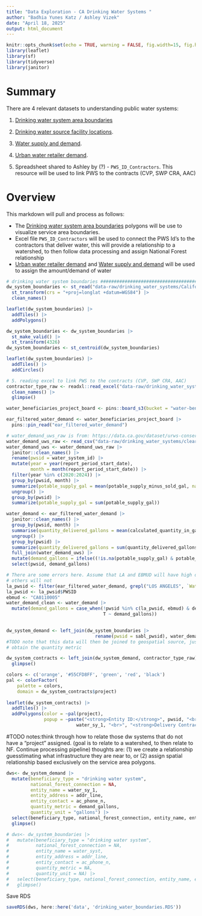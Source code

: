 ```yaml
---
title: "Data Exploration - CA Drinking Water Systems "
author: "Badhia Yunes Katz / Ashley Vizek"
date: "April 18, 2025"
output: html_document
---
```

```r
knitr::opts_chunk$set(echo = TRUE, warning = FALSE, fig.width=15, fig.height=10)
library(leaflet)
library(sf)
library(tidyverse)
library(janitor)
```

# Summary

There are 4 relevant datasets to understanding public water systems:

1. [Drinking water system area boundaries](https://gispublic.waterboards.ca.gov/portal/home/item.html?id=fbba842bf134497c9d611ad506ec48cc)

2. [Drinking water source facility locations](https://data.cnra.ca.gov/dataset/urban-water-data-drought/resource/9688aeb1-6c77-44aa-9cf7-6b1c1306f399).

3. [Water supply and demand](https://data.ca.gov/dataset/drinking-water-public-water-system-annually-reported-water-production-and-delivery-information-2013/resource/ddac281d-4f71-45ba-99bd-394fa33d0e58).

4. [Urban water retailer demand](https://data.ca.gov/dataset/urws-conservation-supply-demand).

5. Spreadsheet shared to Ashley by (?) - `PWS_ID_Contractors`. This resource will be used to link PWS to the contracts (CVP, SWP CRA, AAC)

# Overview 

This markdown will pull and process as follows:

  - The [Drinking water system area boundaries](https://gispublic.waterboards.ca.gov/portal/home/item.html?id=fbba842bf134497c9d611ad506ec48cc) polygons will be use to visualize service area boundaries.
  - Excel file `PWS_ID_Contractors` will be used to connect the PWS Id's to the contractors that deliver water, this will provide a relationship to a watershed, to then follow data processing and assign National Forest relationship
  - [Urban water retailer demand](https://data.ca.gov/dataset/urws-conservation-supply-demand) and [Water supply and demand](https://data.ca.gov/dataset/drinking-water-public-water-system-annually-reported-water-production-and-delivery-information-2013/resource/ddac281d-4f71-45ba-99bd-394fa33d0e58) will be used to assign the amount/demand of water
  

```r
# drinking water system boundaries #############################################
dw_system_boundaries <- st_read("data-raw/drinking_water_systems/California_Drinking_Water_System_Area_Boundaries.shp") |> 
  st_transform(crs = "+proj=longlat +datum=WGS84") |> 
  clean_names()
```


```r
leaflet(dw_system_boundaries) |>
  addTiles() |>
  addPolygons()
```

```r
dw_system_boundaries <- dw_system_boundaries |>
  st_make_valid() |>
  st_transform(4326)
dw_system_boundaries <- st_centroid(dw_system_boundaries)

leaflet(dw_system_boundaries) |>
  addTiles() |>
  addCircles()

```

```r
# 5. reading excel to link PWS to the contracts (CVP, SWP CRA, AAC)
contractor_type_raw <- readxl::read_excel("data-raw/drinking_water_systems/PWS_ID_Contractors.xlsx") |> 
  clean_names() |> 
  glimpse()

```

```r

water_beneficiaries_project_board <- pins::board_s3(bucket = "water-beneficiaries", region = "us-east-1")

ear_filtered_water_demand <- water_beneficiaries_project_board |> 
  pins::pin_read("ear_filtered_water_demand")

# water_demand_uws_raw is from: https://data.ca.gov/dataset/urws-conservation-supply-demand
water_demand_uws_raw <- read_csv("data-raw/drinking_water_systems/clearinghouse_report.csv")
water_demand_uws <- water_demand_uws_raw |> 
  janitor::clean_names() |> 
  rename(pwsid = water_system_id) |> 
  mutate(year = year(report_period_start_date),
         month = month(report_period_start_date)) |> 
  filter(year %in% c(2020:2024)) |> 
  group_by(pwsid, month) |> 
  summarize(potable_supply_gal = mean(potable_supply_minus_sold_gal, na.rm = T)) |> 
  ungroup() |> 
  group_by(pwsid) |> 
  summarize(potable_supply_gal = sum(potable_supply_gal))

water_demand <- ear_filtered_water_demand |> 
  janitor::clean_names() |> 
  group_by(pwsid, month) |> 
  summarise(quantity_delivered_gallons = mean(calculated_quantity_in_gallons, na.rm = T)) |> 
  ungroup() |> 
  group_by(pwsid) |> 
  summarize(quantity_delivered_gallons = sum(quantity_delivered_gallons, na.rm = T)) |> 
  full_join(water_demand_uws) |> 
  mutate(demand_gallons = ifelse((!is.na(potable_supply_gal) & potable_supply_gal >= 0), potable_supply_gal, quantity_delivered_gallons)) |> 
  select(pwsid, demand_gallons)

# There are some errors here. Assume that LA and EBMUD will have high demand but
# others will not
la_pwsid <- filter(ear_filtered_water_demand, grepl("LOS ANGELES", `Water.System.Name`)) |>  distinct(PWSID)
la_pwsid <- la_pwsid$PWSID
ebmud <- "CA0110005"
water_demand_clean <- water_demand |> 
  mutate(demand_gallons = case_when(!pwsid %in% c(la_pwsid, ebmud) & demand_gallons >= 9.328407e+10 ~ NA,
                                    T ~ demand_gallons))
  

dw_system_demand <- left_join(dw_system_boundaries |> 
                                 rename(pwsid = sabl_pwsid), water_demand_clean)
#TODO note that this data will then be joined to geospatial source, just pulling it as a placeholder for now to
# obtain the quantity metric
```

```r
dw_system_contracts <- left_join(dw_system_demand, contractor_type_raw) |> 
  glimpse()
```

```r
colors <- c('orange', '#55CFD8FF', 'green', 'red', 'black')
pal <- colorFactor(
    palette = colors,
    domain = dw_system_contracts$project)
    
leaflet(dw_system_contracts) |> 
  addTiles() |> 
  addPolygons(color = ~pal(project),
              popup = ~paste("<strong>Entity ID:</strong>", pwsid, "<br>", "<strong>Entity Name:</strong>",
                          water_sy_1, "<br>", "<strong>Delivery Contractor:</strong>", project))
```

#TODO notes:think through how to relate those dw systems that do not have a "project" assigned. (goal is to relate to a watershed, to then relate to NF. Continue processing pipeline)
thoughts are: (1) we create a relationship guesstimating what infrastructure they are near to, or (2) assign spatial relationship based exclusively on the service area polygons.

```r
dws<- dw_system_demand |>
  mutate(beneficiary_type = "drinking water system",
         national_forest_connection = NA,
         entity_name = water_sy_1,
         entity_address = addr_line,
         entity_contact = ac_phone_n,
         quantity_metric = demand_gallons,
         quantity_unit = "gallons") |>
  select(beneficiary_type, national_forest_connection, entity_name, entity_address, entity_contact, quantity_metric, quantity_unit) |>
  glimpse()
```


```r
# dws<- dw_system_boundaries |>
#   mutate(beneficiary_type = "drinking water system",
#          national_forest_connection = NA,
#          entity_name = water_syst,
#          entity_address = addr_line,
#          entity_contact = ac_phone_n,
#          quantity_metric = NA,
#          quantity_unit = NA) |>
#   select(beneficiary_type, national_forest_connection, entity_name, entity_address, entity_contact, quantity_metric, quantity_unit) |>
#   glimpse()
```

Save RDS
```r
saveRDS(dws, here::here('data', 'drinking_water_boundaries.RDS'))
```

